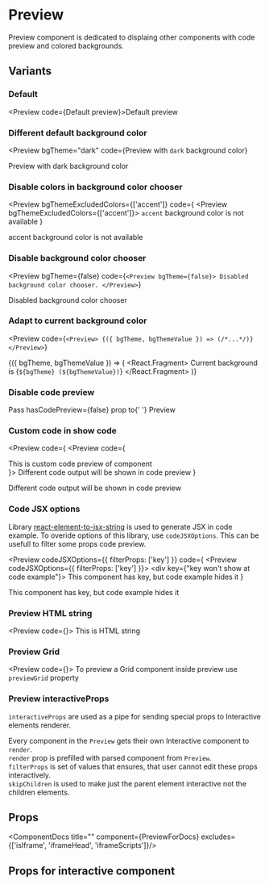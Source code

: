 
# Preview

Preview component is dedicated to displaing other components with code preview and colored backgrounds.

## Variants

### Default

<Preview code={<Preview>Default preview</Preview>}>Default preview</Preview>

### Different default background color

<Preview
  bgTheme="dark"
  code={<Preview bgTheme="dark">Preview with `dark` background color</Preview>}
>
  Preview with <CodeJSX>dark</CodeJSX> background color
</Preview>

### Disable colors in background color chooser

<Preview
  bgThemeExcludedColors={['accent']}
  code={
    <Preview bgThemeExcludedColors={['accent']}>
      `accent` background color is not available
    </Preview>
  }
>
  <CodeJSX>accent</CodeJSX> background color is not available
</Preview>

### Disable background color chooser

<Preview
  bgTheme={false}
  code={`<Preview bgTheme={false}>
  Disabled background color chooser.
</Preview>`}
>
  Disabled background color chooser
</Preview>

### Adapt to current background color

<Preview
  code={`<Preview>
  {({ bgTheme, bgThemeValue }) => (/*...*/)}
</Preview>`}
>
  {({ bgTheme, bgThemeValue }) => (
    <React.Fragment>
      Current background is <CodeJSX>{`${bgTheme} (${bgThemeValue})`}</CodeJSX>
    </React.Fragment>
  )}
</Preview>

### Disable code preview

<Preview hasCodePreview={false}>
  Pass <CodeJSX>hasCodePreview=&#123;false&#125;</CodeJSX> prop to{' '}
  <CodeJSX>Preview</CodeJSX>
</Preview>

### Custom code in show code

<Preview
  code={
    <Preview code={<div>This is custom code preview of component</div>}>
      Different code output will be shown in code preview
    </Preview>
  }
>
  Different code output will be shown in code preview
</Preview>

### Code JSX options

Library
[react-element-to-jsx-string](https://github.com/algolia/react-element-to-jsx-string)
is used to generate JSX in code example. To overide options of this library, use
`codeJSXOptions`. This can be usefull to filter some props code preview.

<Preview
  codeJSXOptions={{ filterProps: ['key'] }}
  code={
    <Preview codeJSXOptions={{ filterProps: ['key'] }}>
      <div key={"key won't show at code example"}>
        This component has key, but code example hides it
      </div>
    </Preview>
  }
>
  <div key={"key won't show at code example"}>
    This component has key, but code example hides it
  </div>
</Preview>

### Preview HTML string

<Preview code={<Preview html="<div class='html'>This is HTML string</div>" />}>
  This is HTML string
</Preview>

### Preview Grid

<Preview code={<Preview previewGrid />}>
  To preview a Grid component inside preview use `previewGrid` property
</Preview>

### Preview interactiveProps

`interactiveProps` are used as a pipe for sending special props to Interactive elements renderer. 

Every component in the `Preview` gets their own Interactive component to `render`.  
`render` prop is prefilled with parsed component from `Preview`.  
`filterProps` is set of values that ensures, that user cannot edit these props interactively.  
`skipChildren` is used to make just the parent element interactive not the children elements.  

## Props

<ComponentDocs title="<Preview />" component={PreviewForDocs} excludes={['isIframe', 'iframeHead', 'iframeScripts']}/>

## Props for interactive component

<ComponentDocs title="<Interact />" component={InteractForDOcs} />
